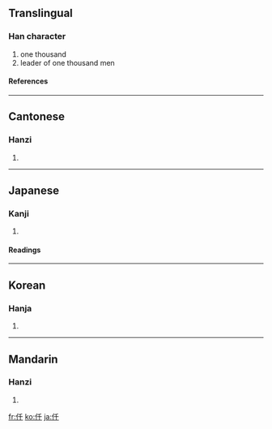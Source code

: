 {{see|千}}

==Translingual==
===Han character===
{{Han char|rn=9|rad=人|as=03|sn=5|four=2224<sub>0</sub>|canj=人竹十 (OHJ)}}
# one thousand
# leader of one thousand men
====References====
{{Han ref|kx=0093.050|dkj=00380|dj=0197.020|hdz=10114.040|uh=4EDF|ud=20191|bh=A561|bd=42337}}
----
==Cantonese==
===Hanzi===
{{yue-hanzi|jyut=|y=chin1}}
# {{defn|Cantonese}}
----
==Japanese==
===Kanji===
{{ja-kanji|grade=|rs=人03}}
# {{defn|Japanese}}
====Readings====
{{ja-readings|on=[[せん]] (sen)|kun=[[かしら]] (kashira)}}
----
==Korean==
===Hanja===
{{ko-hanja|hangeul=천|rv=cheon|mr=ch'ŏn}}
# {{defn|Korean}}
----
==Mandarin==
===Hanzi===
{{cmn-hanzi|pin=[[qiān]] ([[qian1]])|wg=ch'ien<sup>1</sup>}}
# {{defn|Mandarin}}

[[fr:仟]]
[[ko:仟]]
[[ja:仟]]
